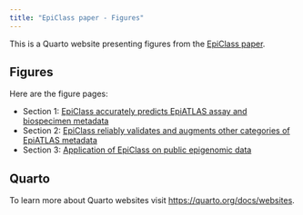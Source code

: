 ```yaml
---
title: "EpiClass paper - Figures"
---
```


This is a Quarto website presenting figures from the [EpiClass paper](https://doi.org/10.1101/2025.09.04.670545).

## Figures

Here are the figure pages:

- Section 1: [EpiClass accurately predicts EpiATLAS assay and biospecimen metadata](./figs/fig1.qmd)
- Section 2: [EpiClass reliably validates and augments other categories of EpiATLAS metadata](./figs/fig2.qmd)
- Section 3: [Application of EpiClass on public epigenomic data](./figs/fig3.qmd)

## Quarto

To learn more about Quarto websites visit <https://quarto.org/docs/websites>.
